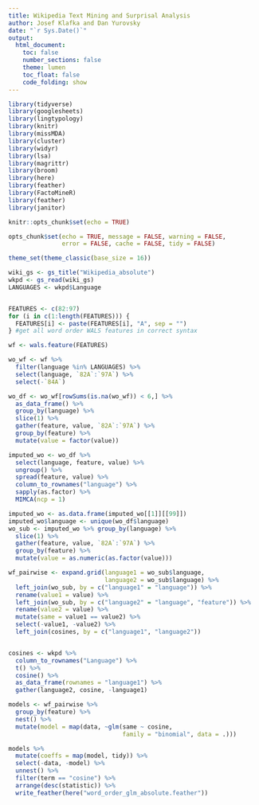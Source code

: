 ```yaml
---
title: Wikipedia Text Mining and Surprisal Analysis
author: Josef Klafka and Dan Yurovsky
date: "`r Sys.Date()`"
output: 
  html_document:
    toc: false
    number_sections: false
    theme: lumen
    toc_float: false
    code_folding: show 
---
```


```r
library(tidyverse)
library(googlesheets)
library(lingtypology)
library(knitr)
library(missMDA)
library(cluster)
library(widyr)
library(lsa)
library(magrittr)
library(broom)
library(here)
library(feather)
library(FactoMineR)
library(feather)
library(janitor)

knitr::opts_chunk$set(echo = TRUE)

opts_chunk$set(echo = TRUE, message = FALSE, warning = FALSE, 
               error = FALSE, cache = FALSE, tidy = FALSE)

theme_set(theme_classic(base_size = 16))
```

```r
wiki_gs <- gs_title("Wikipedia_absolute")
wkpd <- gs_read(wiki_gs) 
LANGUAGES <- wkpd$Language


FEATURES <- c(82:97)
for (i in c(1:length(FEATURES))) {
  FEATURES[i] <- paste(FEATURES[i], "A", sep = "")
} #get all word order WALS features in correct syntax

wf <- wals.feature(FEATURES) 

wo_wf <- wf %>% 
  filter(language %in% LANGUAGES) %>%
  select(language, `82A`:`97A`) %>%
  select(-`84A`)

wo_df <- wo_wf[rowSums(is.na(wo_wf)) < 6,] %>%
  as_data_frame() %>%
  group_by(language) %>%
  slice(1) %>%
  gather(feature, value, `82A`:`97A`) %>%
  group_by(feature) %>%
  mutate(value = factor(value))

imputed_wo <- wo_df %>%
  select(language, feature, value) %>%
  ungroup() %>% 
  spread(feature, value) %>% 
  column_to_rownames("language") %>%
  sapply(as.factor) %>%
  MIMCA(ncp = 1)

imputed_wo <- as.data.frame(imputed_wo[[1]][[99]]) 
imputed_wo$language <- unique(wo_df$language)
wo_sub <- imputed_wo %>% group_by(language) %>%
  slice(1) %>%
  gather(feature, value, `82A`:`97A`) %>%
  group_by(feature) %>%
  mutate(value = as.numeric(as.factor(value)))

wf_pairwise <- expand.grid(language1 = wo_sub$language,
                           language2 = wo_sub$language) %>%
  left_join(wo_sub, by = c("language1" = "language")) %>%
  rename(value1 = value) %>%
  left_join(wo_sub, by = c("language2" = "language", "feature")) %>%
  rename(value2 = value) %>%
  mutate(same = value1 == value2) %>%
  select(-value1, -value2) %>%
  left_join(cosines, by = c("language1", "language2"))


cosines <- wkpd %>%
  column_to_rownames("Language") %>%
  t() %>%
  cosine() %>%
  as_data_frame(rownames = "language1") %>%
  gather(language2, cosine, -language1)

models <- wf_pairwise %>%
  group_by(feature) %>%
  nest() %>%
  mutate(model = map(data, ~glm(same ~ cosine, 
                                family = "binomial", data = .)))

models %>%
  mutate(coeffs = map(model, tidy)) %>%
  select(-data, -model) %>%
  unnest() %>%
  filter(term == "cosine") %>%
  arrange(desc(statistic)) %>%
  write_feather(here("word_order_glm_absolute.feather"))
```
